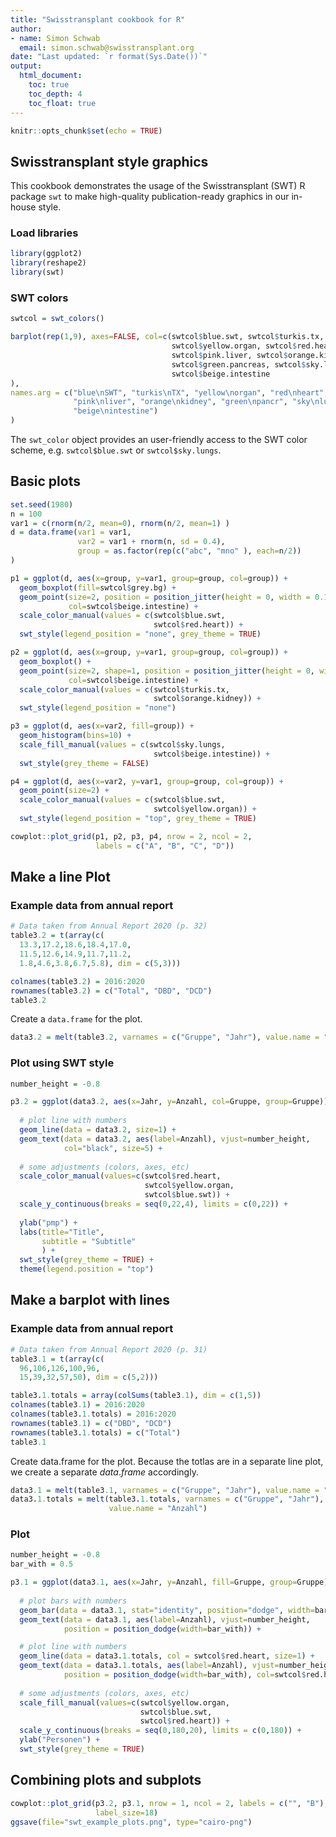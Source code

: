 ```yaml
---
title: "Swisstransplant cookbook for R"
author:
- name: Simon Schwab
  email: simon.schwab@swisstransplant.org
date: "Last updated: `r format(Sys.Date())`"
output: 
  html_document:
    toc: true
    toc_depth: 4
    toc_float: true
---
```


```r
knitr::opts_chunk$set(echo = TRUE)
```

## Swisstransplant style graphics

This cookbook demonstrates the usage of the Swisstransplant (SWT) R package `swt`
to make high-quality publication-ready graphics in our in-house style.

### Load libraries
```r
library(ggplot2)
library(reshape2)
library(swt)
```

### SWT colors
```r
swtcol = swt_colors()

barplot(rep(1,9), axes=FALSE, col=c(swtcol$blue.swt, swtcol$turkis.tx,
                                    swtcol$yellow.organ, swtcol$red.heart,
                                    swtcol$pink.liver, swtcol$orange.kidney,
                                    swtcol$green.pancreas, swtcol$sky.lungs,
                                    swtcol$beige.intestine
),
names.arg = c("blue\nSWT", "turkis\nTX", "yellow\norgan", "red\nheart", 
              "pink\nliver", "orange\nkidney", "green\npancr", "sky\nlungs",
              "beige\nintestine")
)
```

The `swt_color` object provides an user-friendly access to the SWT
color scheme,  e.g. `swtcol$blue.swt` or `swtcol$sky.lungs`.


## Basic plots

```r
set.seed(1980)
n = 100
var1 = c(rnorm(n/2, mean=0), rnorm(n/2, mean=1) )
d = data.frame(var1 = var1,
               var2 = var1 + rnorm(n, sd = 0.4),
               group = as.factor(rep(c("abc", "mno" ), each=n/2))
)

p1 = ggplot(d, aes(x=group, y=var1, group=group, col=group)) + 
  geom_boxplot(fill=swtcol$grey.bg) + 
  geom_point(size=2, position = position_jitter(height = 0, width = 0.15),
             col=swtcol$beige.intestine) +
  scale_color_manual(values = c(swtcol$blue.swt,
                                swtcol$red.heart)) +
  swt_style(legend_position = "none", grey_theme = TRUE)

p2 = ggplot(d, aes(x=group, y=var1, group=group, col=group)) + 
  geom_boxplot() + 
  geom_point(size=2, shape=1, position = position_jitter(height = 0, width = 0.15),
             col=swtcol$beige.intestine) +
  scale_color_manual(values = c(swtcol$turkis.tx,
                                swtcol$orange.kidney)) +
  swt_style(legend_position = "none")

p3 = ggplot(d, aes(x=var2, fill=group)) + 
  geom_histogram(bins=10) +
  scale_fill_manual(values = c(swtcol$sky.lungs,
                                swtcol$beige.intestine)) +
  swt_style(grey_theme = FALSE)

p4 = ggplot(d, aes(x=var2, y=var1, group=group, col=group)) + 
  geom_point(size=2) +
  scale_color_manual(values = c(swtcol$blue.swt,
                                swtcol$yellow.organ)) +
  swt_style(legend_position = "top", grey_theme = TRUE)

cowplot::plot_grid(p1, p2, p3, p4, nrow = 2, ncol = 2,
                   labels = c("A", "B", "C", "D"))
```


## Make a line Plot

### Example data from annual report
```r
# Data taken from Annual Report 2020 (p. 32)
table3.2 = t(array(c(
  13.3,17.2,18.6,18.4,17.0,
  11.5,12.6,14.9,11.7,11.2,
  1.8,4.6,3.8,6.7,5.8), dim = c(5,3)))

colnames(table3.2) = 2016:2020
rownames(table3.2) = c("Total", "DBD", "DCD")
table3.2
```

Create a `data.frame` for the plot.
```r
data3.2 = melt(table3.2, varnames = c("Gruppe", "Jahr"), value.name = "Anzahl")
```

### Plot using SWT style
```r
number_height = -0.8

p3.2 = ggplot(data3.2, aes(x=Jahr, y=Anzahl, col=Gruppe, group=Gruppe)) +
  
  # plot line with numbers
  geom_line(data = data3.2, size=1) +
  geom_text(data = data3.2, aes(label=Anzahl), vjust=number_height,
            col="black", size=5) +
  
  # some adjustments (colors, axes, etc)
  scale_color_manual(values=c(swtcol$red.heart,
                              swtcol$yellow.organ,
                              swtcol$blue.swt)) +
  scale_y_continuous(breaks = seq(0,22,4), limits = c(0,22)) +
  
  ylab("pmp") +
  labs(title="Title",
       subtitle = "Subtitle"
       ) +
  swt_style(grey_theme = TRUE) +
  theme(legend.position = "top")
``` 

## Make a barplot with lines

### Example data from annual report
```r
# Data taken from Annual Report 2020 (p. 31)
table3.1 = t(array(c(
  96,106,126,100,96,
  15,39,32,57,50), dim = c(5,2)))

table3.1.totals = array(colSums(table3.1), dim = c(1,5))
colnames(table3.1) = 2016:2020
colnames(table3.1.totals) = 2016:2020
rownames(table3.1) = c("DBD", "DCD")
rownames(table3.1.totals) = c("Total")
table3.1
```

Create data.frame for the plot. Because the totlas are in a separate line plot, we
create a separate $data.frame$ accordingly.
```r
data3.1 = melt(table3.1, varnames = c("Gruppe", "Jahr"), value.name = "Anzahl")
data3.1.totals = melt(table3.1.totals, varnames = c("Gruppe", "Jahr"),
                      value.name = "Anzahl")
```

### Plot
```r
number_height = -0.8
bar_with = 0.5

p3.1 = ggplot(data3.1, aes(x=Jahr, y=Anzahl, fill=Gruppe, group=Gruppe)) +
  
  # plot bars with numbers
  geom_bar(data = data3.1, stat="identity", position="dodge", width=bar_with) +
  geom_text(data = data3.1, aes(label=Anzahl), vjust=number_height,
            position = position_dodge(width=bar_with)) +

  # plot line with numbers
  geom_line(data = data3.1.totals, col = swtcol$red.heart, size=1) +
  geom_text(data = data3.1.totals, aes(label=Anzahl), vjust=number_height,
            position = position_dodge(width=bar_with), col=swtcol$red.heart) +
  
  # some adjustments (colors, axes, etc)
  scale_fill_manual(values=c(swtcol$yellow.organ, 
                             swtcol$blue.swt,
                             swtcol$red.heart)) +
  scale_y_continuous(breaks = seq(0,180,20), limits = c(0,180)) +
  ylab("Personen") +
  swt_style(grey_theme = TRUE) 

``` 

## Combining plots and subplots
```r
cowplot::plot_grid(p3.2, p3.1, nrow = 1, ncol = 2, labels = c("", "B"),
                   label_size=18)
ggsave(file="swt_example_plots.png", type="cairo-png")
```

